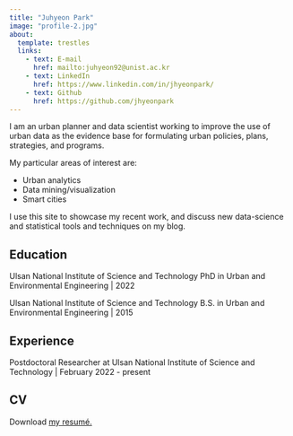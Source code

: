 ```yaml
---
title: "Juhyeon Park"
image: "profile-2.jpg"
about:
  template: trestles
  links:
    - text: E-mail
      href: mailto:juhyeon92@unist.ac.kr
    - text: LinkedIn
      href: https://www.linkedin.com/in/jhyeonpark/
    - text: Github
      href: https://github.com/jhyeonpark
---
```


:::{#hero-heading}

I am an urban planner and data scientist working to improve the use of urban data as the evidence base for formulating urban policies, plans, strategies, and programs.

My particular areas of interest are:

- Urban analytics
- Data mining/visualization
- Smart cities

I use this site to showcase my recent work, and discuss new data-science and statistical tools and techniques on my blog.

## Education

Ulsan National Institute of Science and Technology PhD in Urban and Environmental Engineering \| 2022

Ulsan National Institute of Science and Technology B.S. in Urban and Environmental Engineering \| 2015

## Experience

Postdoctoral Researcher at Ulsan National Institute of Science and Technology \| February 2022 - present

## CV

Download [my resumé.](cv_jhyeon_v2.pdf)

:::